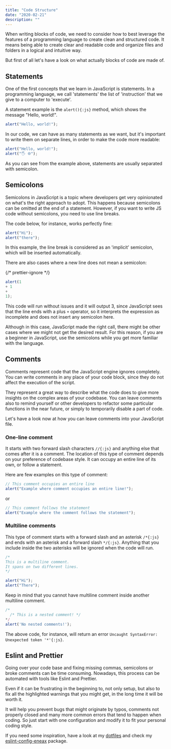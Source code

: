 ```yaml
---
title: "Code Structure"
date: "2020-02-21"
description: ""
---
```


When writing blocks of code, we need to consider how to best leverage the features of a programming language to create clean and structured code.
It means being able to create clear and readable code and organize files and folders in a logical and intuitive way.

But first of all let's have a look on what actually blocks of code are made of.

## Statements

One of the first concepts that we learn in JavaScript is statements.
In a programming language, we call 'statements' the list of 'instruction' that we give to a computer to 'execute'.

A statement example is the `alert(){:js}` method, which shows the message "Hello, world!".

```js title="Console"
alert("Hello, world!");
```

In our code, we can have as many statements as we want, but it's important to write them on separate lines,
in order to make the code more readable:

```js title="Console"
alert("Hello, world!");
alert("🖐️ 🌐");
```

As you can see from the example above, statements are usually separated with semicolon.

## Semicolons

Semicolons in JavaScript is a topic where developers get very opinionated on what's the right approach to adopt.
This happens because semicolons can be omitted at the end of a statement.
However, if you want to write JS code without semicolons, you need to use line breaks.

The code below, for instance, works perfectly fine:

```js title="Console"
alert("Hi");
alert("there");
```

In this example, the line break is considered as an 'implicit' semicolon, which will be inserted automatically.

There are also cases where a new line does not mean a semicolon:

{/* prettier-ignore */}
```js title="Console"
alert(1 
+ 1
+
1);
```

This code will run without issues and it will output 3, since JavaScript sees that the line ends with a plus `+` operator, so it interprets the expression as incomplete and does not insert any semicolon here.

Although in this case, JavaScript made the right call, there might be other cases where we might not get the desired result.
For this reason, if you are a beginner in JavaScript, use the semicolons while you get more familiar with the language.

## Comments

Comments represent code that the JavaScript engine ignores completely.
You can write comments in any place of your code block, since they do not affect the execution of the script.

They represent a great way to describe what the code does to give more insights on the complex areas of your codebase.
You can leave comments also to remind yourself or other developers to refactor some particular functions in the near future, or simply to temporarily disable a part of code.

Let's have a look now at how you can leave comments into your JavaScript file.

### One-line comment

It starts with two forward slash characters `//{:js}` and anything else that comes after it is a comment.
The location of this type of comment depends on your preference of codebase style.
It can occupy an entire line of its own, or follow a statement.

Here are few examples on this type of comment:

```js title="Console"
// This comment occupies an entire line
alert("Example where comment occupies an entire line!");
```

or

```js title="Console"
// This comment follows the statement
alert("Example where the comment follows the statement");
```

### Multiline comments

This type of comment starts with a forward slash and an asterisk `/*{:js}` and ends with an asterisk and a forward slash `*/{:js}`.
Anything that you include inside the two asterisks will be ignored when the code will run.

```js title="Console"
/*
This is a multiline comment.
It spans on two different lines.
*/

alert("Hi");
alert("There");
```

Keep in mind that you cannot have multiline comment inside another multiline comment.

```js title="Console"
/*
  /* This is a nested comment! */
*/
alert('No nested comments!');
```

The above code, for instance, will return an error `Uncaught SyntaxError: Unexpected token '*'{:js}`.

## Eslint and Prettier

Going over your code base and fixing missing commas, semicolons or broke comments can be time consuming.
Nowadays, this process can be automated with tools like Eslint and Prettier.

Even if it can be frustrating in the beginning to, not only setup, but also to fix all the highlighted warnings that you might get,
in the long time it will be worth it.

It will help you prevent bugs that might originate by typos, comments not properly closed and many more common errors that tend to happen when coding. So just start with one configuration and modify it to fit your personal coding style.

If you need some inspiration, have a look at my [dotfiles](https://github.com/eneax/dotfiles) and check my [eslint-config-eneax](https://github.com/eneax/eslint-config-eneax) package.
